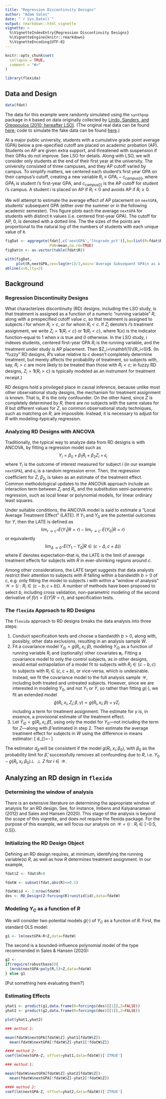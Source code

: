 ```yaml
---
title: "Regression Discontinuity Designs"
author: "Adam Sales"
date: "`r Sys.Date()`"
output: rmarkdown::html_vignette
vignette: >
  %\VignetteIndexEntry{Regression Discontinuity Designs}
  %\VignetteEngine{knitr::rmarkdown}
  %\VignetteEncoding{UTF-8}
---
```


```r
knitr::opts_chunk$set(
  collapse = TRUE,
  comment = "#>"
)
```

```r
library(flexida)
```


## Data and Design

```r
data(fdat)
```

The data for this example were randomly simulated using the `synthpop` package in `R` based on data originally collected by [Lindo, Sanders, and Oreopoulos (2010; hereafter LSO)](https://www.aeaweb.org/articles?id=10.1257/app.2.2.95). (The original real data can be found [here](https://www.openicpsr.org/openicpsr/project/113751/version/V1/view); code to simulate the fake data can be found [here](https://github.com/benbhansen-stats/flexida/blob/main/data-raw/makeRDDdata.r).)

At a major public university, students with a cumulative grade point average (GPA) below a pre-specified cutoff are placed on academic probation (AP). Students on AP are given extra support, and threatened with suspension if their GPAs do not improve. See LSO for details. Along with LSO, we will consider only students at the end of their first year at the university. The university consisted of three campuses, and they AP cutoff varied by campus. To simplify matters, we centered each student's first year GPA on their campus's cutoff, creating a new variable $R_i\equiv GPA_i -c_{campus[i]}$, where $GPA_i$ is student $i$'s first-year GPA, and $c_{campus[i]}$ is the AP cutoff for student $i$'s campus.
A student $i$ is placed on AP if $R_i<0$ and avoids AP if $R_i\ge 0$.

We will attempt to estimate the average effect of AP placement on `nextGPA`, students' subsequent GPA (either over the summer or in the following academic semester).
This figure plots each the average `nextGPA` for students with distinct `R` values (i.e. centered first-year GPA). The cutoff for AP, 0, is denoted with a dotted line. The the sizes of the points are proportional to the natural log of the numbers of students with each unique value of `R`.
```r

figDat <- aggregate(fdat[,c('nextGPA','lhsgrade_pct')],by=list(R=fdat$R),
                    FUN=mean,na.rm=TRUE)
figDat$n <- as.vector(table(fdat$R))

with(figDat,
     plot(R,nextGPA,cex=log(n+1)/3,main='Average Subsequent GPA\n as a function of 1st-Year GPA,\n Centered at AP Cutoff'))
abline(v=0,lty=2)
```

## Background

### Regression Discontinuity Designs

What characterizes discontinuity (RD) designs, including the LSO study, is that treatment is assigned as a function of a numeric "running variable" $R$, along with a prespecified cutoff value $c$, so that treatment is assigned to subjects $i$ for whom $R_i>c$, or for whom $R_i<c$.
If $Z_i$ denote's $i$'s treatment assignment, we write $Z_i=\mathbf{1}\{R_i<c\}$ or $\mathbf{1}\{R_i<c\}$, where $\mathbf{1}\{x\}$ is the indicator function--equal to 1 when $x$ is true and 0 otherwise.
In the LSO study, $i$ indexes students, centered first-year GPA $R_i$ is the running variable, and the treatment under study is AP placement. Then $Z_i=\mathbf{1}\{R_i<0}$.
(In "fuzzy" RD designs, $R$'s value relative to $c$ doesn't completely determine treatment, but merely affects the probability of treatment, so subjects with, say, $R_i>c$ are more likely to be treated than those with $R_i<c$; in fuzzy RD designs, $Z_i=\mathbf{1}\{R_i>c\}$ is typically modeled as an instrument for treatment receipt.)

RD designs hold a privileged place in causal inference, because unlike most other observational study designs, the mechanism for treatment assignment is known.
That is, $R$ is the only confounder.
On the other hand, since $Z$ is completely determined by $R$, there are no subjects with the same values for $R$ but different values for $Z$, so common observational study techniques, such as matching on $R$,  are impossible.
Instead, it is necessary to adjust for $R$ with modeling--typically regression.


### Analyzing RD Designs with ANCOVA

Traditionally, the typical way to analyze data from RD designs is with ANCOVA, by fitting a regression model such as
$$Y_i=\beta_0+\beta_1R_i+\beta_2Z_i+\epsilon_i$$
where $Y_i$ is the outcome of interest measured for subject $i$ (in our example `nextGPA`), and $\epsilon_i$ is a random regression error.
Then, the regression coefficient for $Z$, $\beta_2$, is taken as an estimate of the treatment effect.
Common methodological updates to the ANCOVA approach include an interaction term between $Z_i$ and $R_i$, and the substitution semi-parametric regression, such as local linear or polynomial models, for linear ordinary least squares.

Under suitable conditions, the ANCOVA model is said to estimate a "Local Average Treatment Effect" (LATE).
If $Y_1$ and $Y_0$ are the potential outcomes for $Y$, then the LATE is defined as
$$\displaystyle\lim_{r\rightarrow c^+} E(Y_1|R=r)-\displaystyle\lim_{r\rightarrow c^-} E(Y_0|R=r)$$
or equivalently
$$\displaystyle\lim_{\Delta\rightarrow 0^+} E(Y_1-Y_0 |R\in (c-\Delta,c+\Delta))$$
where $E$ denotes expectation--that is, the LATE is the limit of average treatment effects for subjects with $R$ in ever-shrinking regions around $c$.

Among other considerations, the LATE target suggests that data analysts restrict their attention to subjects with $R$ falling within a bandwidth $b>0$ of $c$, e.g. only fitting the model to subjects $i$ with within a "window of analysis" $\mathcal{W}=\{i:R_i\in (c-b,c+b)\}$.
A number of methods have been proposed to select $b$, including cross validation, non-parametric modeling of the second derivative of $f(r)=E(Y|R=r)$, and specification tests.

### The `flexida` Approach to RD Designs

The `flexida` approach to RD designs breaks the data analysis into three steps:

1. Conduct specification tests and choose a bandwidth $b>0$, along with, possibly, other data exclusions, resulting in an analysis sample $W$.
2. Fit a covariance model $Y_{i0}=g(R_i,x_i;\beta)$, modeling $Y_{i0}$ as a function of running variable $R_i$ and (optionally) other covariates $\mathbf{x}_i$. Fitting a covariance model to only the control subjects, as in other designs, would entail extrapolation of a model fit to subjects with $R_i\in (c-b,c)$ to subjects with $R_i\in (c,c+b)$, or vice-versa, which is undesirable. Instead, we fit the covariance model to the full analysis sample $\mathcal{W}$, including both treated and untreated subjects. However, since we are interested in modeling $Y_0$, and not $Y_1$ or $Y$, so rather than fitting $g(\cdot)$, we fit an extended model
$$\tilde{g}(R_i,x_i,Z_i;\beta,\gamma)=g(R_i,x_i;\beta)+\gamma Z_i$$
including a term for treatment assignment. The estimate for $\gamma$ is, in essence, a provisional estimate of the treatment effect.
3. Let $\widehat{Y}_{i0}=g(R_i,x_i;\hat{\beta})$, using only the model for $Y_0$---not including the term for $Z$---along with $\hat{\beta}$ estimated in step 2. Then estimate the average treatment effect for subjects in $W$ using the difference in means estimator:
\[
d_{\hat{\beta}}=\frac{\sum_{i\in W} Z_i(Y_i-\widehat{Y}_{i0})}{\sum_{i \in W} Z_i}-\frac{\sum_{i\in W} (1-Z_i)(Y_i-\widehat{Y}_{i0})}{\sum_{i \in W} (1-Z_i)}
\]

The estimator $d_{\hat{\beta}}$ will be consistent if the model $g(R_i,x_i;\beta_0)$, with $\beta_0$ as the probability limit for $\hat{\beta}$, successfully removes all confounding due to $R$, i.e. $Y_0-g(R_i,x_i;\beta_0) \perp \!\!\! \perp Z$ for $i\in \mathcal{W}$.

## Analyzing an RD design in `flexida`

### Determining the window of analysis
There is an extensive literature on determining the appropriate window of analysis for an RD design. See, for instance, Imbens and Kalyanaraman (2012) and Sales and Hansen (2020).
This stage of the analysis is beyond the scope of this vignette, and does not require the flexida package.
For the purpose of this example, we will focus our analysis on
$\mathcal{W}=\{i:R_i\in [-0.5,0.5]\}$.

### Initializing the RD Design Object
Defining an RD design requires, at minimum, identifying the running variable(s) $R$, as well as how $R$ determines treatment assignment.
In our example,
```r
fdat$Z <- fdat$R<0

fdatW <- subset(fdat,abs(R)<=0.5)

fdatW$id <- 1:nrow(fdatW)
des <- RD_Design(Z~forcing(R)+unitid(id),data=fdatW)
```

### Modeling $Y_C$ as a function of $R$
We will consider two potential models $\tilde{g}(\cdot)$ of $Y_C$ as a function of $R$.
First, the standard OLS model:

```r
g1 <- lm(nextGPA~R+Z,data=fdatW)
```

The second is a bounded-influence polynomial model of the type recommended in Sales \& Hansen (2020):

```r
g2 <-
if(require(robustbase)){
  lmrob(nextGPA~poly(R,5)+Z,data=fdatW)
} else g1
```
[Put something here evaluating them?]

### Estimating Effects

```r

yhat1 <- predict(g1,data.frame(R=forcings(des)[[1]],Z=FALSE))
yhat2 <- predict(g2,data.frame(R=forcings(des)[[1]],Z=FALSE))

plot(yhat1,yhat2)
```

```r
### method 1:

mean(fdatW$nextGPA[fdatW$Z]-yhat1[fdatW$Z])-
  mean(fdatW$nextGPA[!fdatW$Z]-yhat1[!fdatW$Z])

#### method 2:
coef(lm(nextGPA~Z, offset=yhat1,data=fdatW))['ZTRUE']


```


```r
### method 1:

mean(fdatW$nextGPA[fdatW$Z]-yhat2[fdatW$Z])-
  mean(fdatW$nextGPA[!fdatW$Z]-yhat2[!fdatW$Z])

#### method 2:
coef(lm(nextGPA~Z, offset=yhat2,data=fdatW))['ZTRUE']


```

